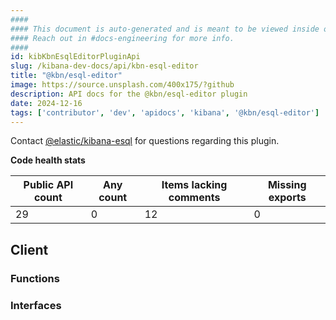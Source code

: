 ```yaml
---
####
#### This document is auto-generated and is meant to be viewed inside our experimental, new docs system.
#### Reach out in #docs-engineering for more info.
####
id: kibKbnEsqlEditorPluginApi
slug: /kibana-dev-docs/api/kbn-esql-editor
title: "@kbn/esql-editor"
image: https://source.unsplash.com/400x175/?github
description: API docs for the @kbn/esql-editor plugin
date: 2024-12-16
tags: ['contributor', 'dev', 'apidocs', 'kibana', '@kbn/esql-editor']
---
```




Contact [@elastic/kibana-esql](https://github.com/orgs/elastic/teams/kibana-esql) for questions regarding this plugin.

**Code health stats**

| Public API count  | Any count | Items lacking comments | Missing exports |
|-------------------|-----------|------------------------|-----------------|
| 29 | 0 | 12 | 0 |

## Client

### Functions
<DocDefinitionList data={kbnEsqlEditorObj.client.functions}/>

### Interfaces
<DocDefinitionList data={kbnEsqlEditorObj.client.interfaces}/>

